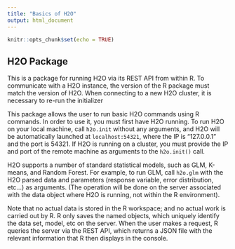 ```yaml
---
title: "Basics of H2O"
output: html_document
---
```


```r
knitr::opts_chunk$set(echo = TRUE)
```

## H2O Package

This is a package for running H2O via its REST API from within R. To communicate with a H2O instance, the version of the R package must match the version of H2O. When connecting to a new H2O cluster, it is necessary to re-run the initializer

This package allows the user to run basic H2O commands using R commands. In order to use it, you must first have H2O running. To run H2O on your local machine, call `h2o.init` without any arguments, and H2O will be automatically launched at `localhost:54321`, where the IP is "127.0.0.1" and the port is 54321. If H2O is running on a cluster, you must provide the IP and port of the remote machine as arguments to the `h2o.init()` call.

H2O supports a number of standard statistical models, such as GLM, K-means, and Random Forest. For example, to run GLM, call `h2o.glm` with the H2O parsed data and parameters (response variable, error distribution, etc...)  as arguments. (The operation will be done on the server associated with the data object where H2O is running, not within the R environment).

Note that no actual data is stored in the R workspace; and no actual work is carried out by R. R only saves the named objects, which uniquely identify the data set, model, etc on the server.  When the user makes a request, R queries the server via the REST API, which returns a JSON file with the relevant information that R then displays in the console.

